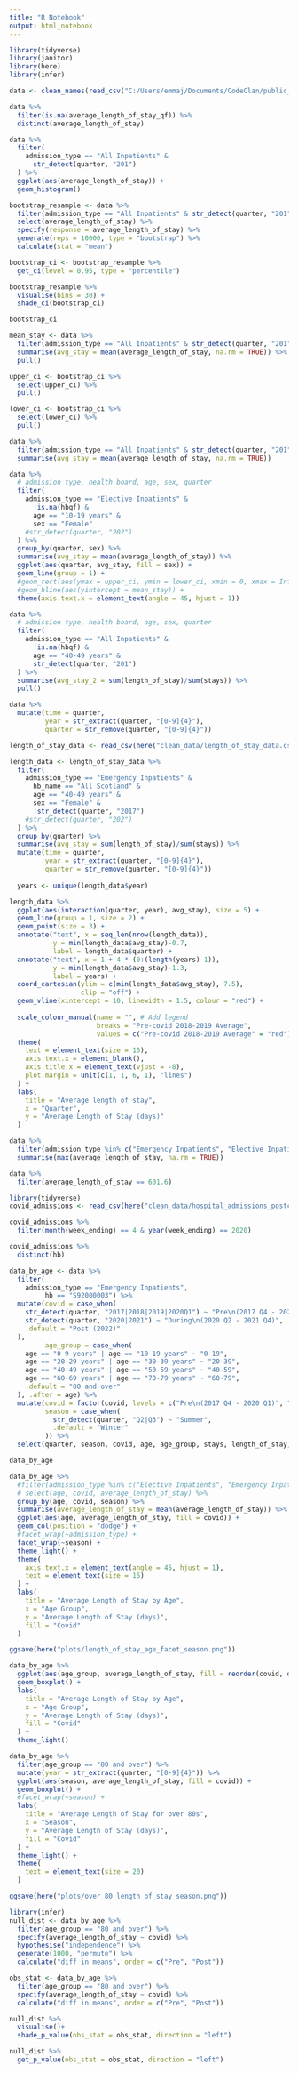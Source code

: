 ```yaml
---
title: "R Notebook"
output: html_notebook
---
```


```r
library(tidyverse)
library(janitor)
library(here)
library(infer)

data <- clean_names(read_csv("C:/Users/emmaj/Documents/CodeClan/public_health_scotland_project/raw_data/inpatient_and_daycase_by_nhs_board_of_treatment_age_and_sex.csv"))
```
```r
data %>% 
  filter(is.na(average_length_of_stay_qf)) %>% 
  distinct(average_length_of_stay)
```

```r
data %>% 
  filter(
    admission_type == "All Inpatients" & 
      str_detect(quarter, "201")
  ) %>% 
  ggplot(aes(average_length_of_stay)) +
  geom_histogram()
```

```r
bootstrap_resample <- data %>% 
  filter(admission_type == "All Inpatients" & str_detect(quarter, "201")) %>% 
  select(average_length_of_stay) %>% 
  specify(response = average_length_of_stay) %>% 
  generate(reps = 10000, type = "bootstrap") %>% 
  calculate(stat = "mean")

bootstrap_ci <- bootstrap_resample %>% 
  get_ci(level = 0.95, type = "percentile")

bootstrap_resample %>% 
  visualise(bins = 30) +
  shade_ci(bootstrap_ci)

bootstrap_ci

```

```r
mean_stay <- data %>% 
  filter(admission_type == "All Inpatients" & str_detect(quarter, "201")) %>% 
  summarise(avg_stay = mean(average_length_of_stay, na.rm = TRUE)) %>% 
  pull()

upper_ci <- bootstrap_ci %>% 
  select(upper_ci) %>% 
  pull()

lower_ci <- bootstrap_ci %>% 
  select(lower_ci) %>% 
  pull()
```



```r
data %>% 
  filter(admission_type == "All Inpatients" & str_detect(quarter, "201")) %>% 
  summarise(avg_stay = mean(average_length_of_stay, na.rm = TRUE))
```

```r
data %>% 
  # admission type, health board, age, sex, quarter
  filter(
    admission_type == "Elective Inpatients" & 
      !is.na(hbqf) & 
      age == "10-19 years" &
      sex == "Female"
    #str_detect(quarter, "202")
  ) %>% 
  group_by(quarter, sex) %>% 
  summarise(avg_stay = mean(average_length_of_stay)) %>% 
  ggplot(aes(quarter, avg_stay, fill = sex)) +
  geom_line(group = 1) +
  #geom_rect(aes(ymax = upper_ci, ymin = lower_ci, xmin = 0, xmax = Inf), fill = "red", alpha = 0.2) +
  #geom_hline(aes(yintercept = mean_stay)) +  
  theme(axis.text.x = element_text(angle = 45, hjust = 1))
```

```r
data %>% 
  # admission type, health board, age, sex, quarter
  filter(
    admission_type == "All Inpatients" & 
      !is.na(hbqf) &
      age == "40-49 years" &
      str_detect(quarter, "201")
  ) %>% 
  summarise(avg_stay_2 = sum(length_of_stay)/sum(stays)) %>% 
  pull()
```


```r
data %>% 
  mutate(time = quarter,
         year = str_extract(quarter, "[0-9]{4}"),
         quarter = str_remove(quarter, "[0-9]{4}"))

```


```r
length_of_stay_data <- read_csv(here("clean_data/length_of_stay_data.csv"))
```

```r
length_data <- length_of_stay_data %>% 
  filter(
    admission_type == "Emergency Inpatients" &  
      hb_name == "All Scotland" & 
      age == "40-49 years" &
      sex == "Female" &
      !str_detect(quarter, "2017")
    #str_detect(quarter, "202")
  ) %>% 
  group_by(quarter) %>% 
  summarise(avg_stay = sum(length_of_stay)/sum(stays)) %>% 
  mutate(time = quarter,
         year = str_extract(quarter, "[0-9]{4}"),
         quarter = str_remove(quarter, "[0-9]{4}"))
  
  years <- unique(length_data$year)
```

```r
length_data %>% 
  ggplot(aes(interaction(quarter, year), avg_stay), size = 5) +
  geom_line(group = 1, size = 2) +
  geom_point(size = 3) +
  annotate("text", x = seq_len(nrow(length_data)),
           y = min(length_data$avg_stay)-0.7,
           label = length_data$quarter) +
  annotate("text", x = 1 + 4 * (0:(length(years)-1)),
           y = min(length_data$avg_stay)-1.3,
           label = years) +
  coord_cartesian(ylim = c(min(length_data$avg_stay), 7.5),
                  clip = "off") +
  geom_vline(xintercept = 10, linewidth = 1.5, colour = "red") +
  
  scale_colour_manual(name = "", # Add legend
                      breaks = "Pre-covid 2018-2019 Average",
                      values = c("Pre-covid 2018-2019 Average" = "red")) +
  theme(
    text = element_text(size = 15),
    axis.text.x = element_blank(),
    axis.title.x = element_text(vjust = -8),
    plot.margin = unit(c(1, 1, 6, 1), "lines")
  ) +
  labs(
    title = "Average length of stay",
    x = "Quarter",
    y = "Average Length of Stay (days)"
  )
```

```r
data %>% 
  filter(admission_type %in% c("Emergency Inpatients", "Elective Inpatients", "All Inpatients")) %>% 
  summarise(max(average_length_of_stay, na.rm = TRUE))
```
```r
data %>% 
  filter(average_length_of_stay == 601.6)
```

```r
library(tidyverse)
covid_admissions <- read_csv(here("clean_data/hospital_admissions_postcovid.csv"))
```
```r
covid_admissions %>% 
  filter(month(week_ending) == 4 & year(week_ending) == 2020)

covid_admissions %>% 
  distinct(hb)
```

```r
data_by_age <- data %>% 
  filter(
    admission_type == "Emergency Inpatients",
         hb == "S92000003") %>% 
  mutate(covid = case_when(
    str_detect(quarter, "2017|2018|2019|2020Q1") ~ "Pre\n(2017 Q4 - 2020 Q1)",
    str_detect(quarter, "2020|2021") ~ "During\n(2020 Q2 - 2021 Q4)",
    .default = "Post (2022)"
  ), 
         age_group = case_when(
    age == "0-9 years" | age == "10-19 years" ~ "0-19",
    age == "20-29 years" | age == "30-39 years" ~ "20-39",
    age == "40-49 years" | age == "50-59 years" ~ "40-59",
    age == "60-69 years" | age == "70-79 years" ~ "60-79",
    .default = "80 and over"
  ), .after = age) %>% 
  mutate(covid = factor(covid, levels = c("Pre\n(2017 Q4 - 2020 Q1)", "During\n(2020 Q2 - 2021 Q4)", "Post (2022)")),
         season = case_when(
           str_detect(quarter, "Q2|Q3") ~ "Summer",
           .default = "Winter"
         )) %>% 
  select(quarter, season, covid, age, age_group, stays, length_of_stay, average_length_of_stay, admission_type)

data_by_age
```

```r
data_by_age %>%
  #filter(admission_type %in% c("Elective Inpatients", "Emergency Inpatients")) %>% 
  # select(age, covid, average_length_of_stay) %>% 
  group_by(age, covid, season) %>% 
  summarise(average_length_of_stay = mean(average_length_of_stay)) %>% 
  ggplot(aes(age, average_length_of_stay, fill = covid)) +
  geom_col(position = "dodge") +
  #facet_wrap(~admission_type) +
  facet_wrap(~season) +
  theme_light() +
  theme(
    axis.text.x = element_text(angle = 45, hjust = 1),
    text = element_text(size = 15)
  ) +
  labs(
    title = "Average Length of Stay by Age",
    x = "Age Group",
    y = "Average Length of Stay (days)",
    fill = "Covid"
  )

ggsave(here("plots/length_of_stay_age_facet_season.png"))
```


```r
data_by_age %>% 
  ggplot(aes(age_group, average_length_of_stay, fill = reorder(covid, desc(covid)))) +
  geom_boxplot() +
  labs(
    title = "Average Length of Stay by Age",
    x = "Age Group",
    y = "Average Length of Stay (days)",
    fill = "Covid"
  ) +
  theme_light()
```

```r
data_by_age %>% 
  filter(age_group == "80 and over") %>% 
  mutate(year = str_extract(quarter, "[0-9]{4}")) %>% 
  ggplot(aes(season, average_length_of_stay, fill = covid)) +
  geom_boxplot() +
  #facet_wrap(~season) +
  labs(
    title = "Average Length of Stay for over 80s",
    x = "Season",
    y = "Average Length of Stay (days)",
    fill = "Covid"
  ) +
  theme_light() +
  theme(
    text = element_text(size = 20)
  )

ggsave(here("plots/over_80_length_of_stay_season.png"))
```

```r
library(infer)
null_dist <- data_by_age %>% 
  filter(age_group == "80 and over") %>% 
  specify(average_length_of_stay ~ covid) %>% 
  hypothesise("independence") %>% 
  generate(1000, "permute") %>% 
  calculate("diff in means", order = c("Pre", "Post"))
```

```r
obs_stat <- data_by_age %>% 
  filter(age_group == "80 and over") %>% 
  specify(average_length_of_stay ~ covid) %>% 
  calculate("diff in means", order = c("Pre", "Post"))
```

```r
null_dist %>% 
  visualise()+
  shade_p_value(obs_stat = obs_stat, direction = "left")
```

```r
null_dist %>% 
  get_p_value(obs_stat = obs_stat, direction = "left")
```


```r

```

